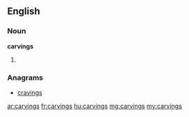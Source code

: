 ==English==

===Noun===
'''carvings'''

# {{plural of|carving}}

===Anagrams===
* [[cravings#English|cravings]]

[[ar:carvings]]
[[fr:carvings]]
[[hu:carvings]]
[[mg:carvings]]
[[my:carvings]]